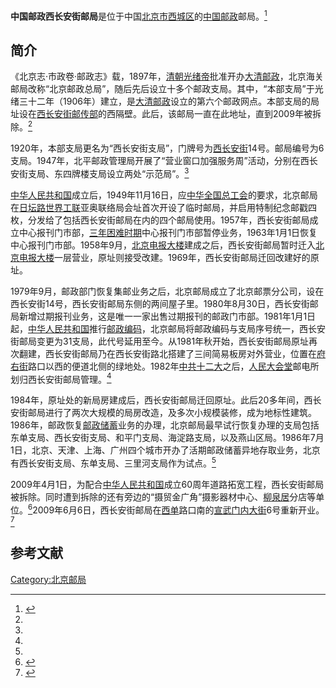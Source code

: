 '''中国邮政西长安街邮局'''是位于中国[[北京市|北京市]][[西城区|西城区]]的[[中国邮政|中国邮政]]邮局。<ref name=jjckw>{{Cite web |url=http://jjckb.xinhuanet.com/invest/2013-03/28/content_436281.htm |title=数宗“最” 老邮局今年107岁，经济参考网，2013-03-28 |accessdate=2013-04-17 |archive-date=2019-01-24 |archive-url=https://web.archive.org/web/20190124013513/http://jjckb.xinhuanet.com/invest/2013-03/28/content_436281.htm |dead-url=no }}</ref>

==简介==
《北京志·市政卷·邮政志》载，1897年，[[清朝|清朝]][[光绪帝|光绪帝]]批准开办[[大清邮政|大清邮政]]，北京海关邮局改称“北京邮政总局”，随后先后设立十多个邮政支局。其中，“本部支局”于光绪三十二年（1906年）建立，是[[大清邮政|大清邮政]]设立的第六个邮政网点。本部支局的局址设在[[西长安街|西长安街]][[邮传部|邮传部]]的西隔壁。此后，该邮局一直在此地址，直到2009年被拆除。<ref name=jjckw/>

1920年，本部支局更名为“西长安街支局”，门牌号为[[西长安街|西长安街]]14号。邮局编号为6支局。1947年，北平邮政管理局开展了“营业窗口加强服务周”活动，分别在西长安街支局、东四牌楼支局设立两处“示范局”。<ref name=jjckw/>

[[中华人民共和国|中华人民共和国]]成立后，1949年11月16日，应[[中华全国总工会|中华全国总工会]]的要求，北京邮局在[[日坛路|日坛路]][[世界工联|世界工联]]亚奥联络局会址首次开设了临时邮局，并启用特制纪念邮戳四枚，分发给了包括西长安街邮局在内的四个邮局使用。1957年，西长安街邮局成立中心报刊门市部，[[三年困难时期|三年困难时期]]中心报刊门市部暂停业务，1963年1月1日恢复中心报刊门市部。1958年9月，[[北京电报大楼|北京电报大楼]]建成之后，西长安街邮局暂时迁入[[北京电报大楼|北京电报大楼]]一层营业，原址则接受改建。1969年，西长安街邮局迁回改建好的原址。

1979年9月，邮政部门恢复集邮业务之后，北京邮局成立了北京邮票分公司，设在西长安街14号，西长安街邮局东侧的两间屋子里。1980年8月30日，西长安街邮局新增过期报刊业务，这是唯一一家出售过期报刊的邮政门市部。1981年1月1日起，[[中华人民共和国|中华人民共和国]]推行[[邮政编码|邮政编码]]，北京邮局将邮政编码与支局序号统一，西长安街邮局变更为31支局，此代号延用至今。从1981年秋开始，西长安街邮局原址再次翻建，西长安街邮局乃在西长安街路北搭建了三间简易板房对外营业，位置在[[府右街|府右街]]路口以西的便道北侧的绿地处。1982年[[中共十二大|中共十二大]]之后，[[人民大会堂|人民大会堂]]邮电所划归西长安街邮局管理。<ref name=jjckw/>

1984年，原址处的新局房建成后，西长安街邮局迁回原址。此后20多年间，西长安街邮局进行了两次大规模的局房改造，及多次小规模装修，成为地标性建筑。1986年，邮政恢复[[邮政储蓄|邮政储蓄]]业务的办理，北京邮局最早试行恢复办理的支局包括东单支局、西长安街支局、和平门支局、海淀路支局，以及燕山区局。1986年7月1日，北京、天津、上海、广州四个城市开办了活期邮政储蓄异地存取业务，北京有西长安街支局、东单支局、三里河支局作为试点。<ref name=jjckw/>

2009年4月1日，为配合[[中华人民共和国|中华人民共和国]]成立60周年道路拓宽工程，西长安街邮局被拆除。同时遭到拆除的还有旁边的“摄贸金广角”摄影器材中心、[[柳泉居|柳泉居]]分店等单位。<ref>{{Cite web |url=http://news.163.com/09/0402/12/55T63RHH000120GU.html |title=西长安街百年邮局开拆，网易，2009-04-02 |access-date=2013-04-17 |archive-url=https://web.archive.org/web/20190124013513/http://news.163.com/09/0402/12/55T63RHH000120GU.html |archive-date=2019-01-24 |dead-url=yes }}</ref>2009年6月6日，西长安街邮局在[[西单|西单]]路口南的[[宣武门内大街|宣武门内大街]]6号重新开业。<ref>{{Cite web |url=http://news.sina.com.cn/c/2009-06-06/122415745842s.shtml |title=西长安街邮局今儿新址重开业，新浪，2009年06月06日 |accessdate=2013-04-17 |archive-date=2016-03-04 |archive-url=https://web.archive.org/web/20160304111515/http://news.sina.com.cn/c/2009-06-06/122415745842s.shtml |dead-url=no }}</ref>

==参考文献==
{{reflist}}

[[Category:北京邮局|Category:北京邮局]]